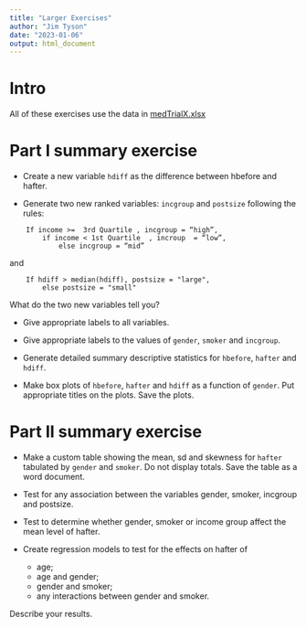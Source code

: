 ```yaml
---
title: "Larger Exercises"
author: "Jim Tyson"
date: "2023-01-06"
output: html_document
---
```


# Intro

All of these exercises use the data in [medTrialX.xlsx](https://www.ucl.ac.uk/~ccaajim/medicalXtrial.xls)

# Part I summary exercise

 * Create a new variable `hdiff` as the difference between hbefore and hafter.

 * Generate two new ranked variables: `incgroup` and `postsize` following the rules:

```
    If income >=  3rd Quartile , incgroup = “high”,
        if income < 1st Quartile  , incroup  = “low”,
            else incgroup = “mid”
```

and

```
    If hdiff > median(hdiff), postsize = "large",
	    else postsize = "small"
```

What do the two new variables tell you?

 * Give appropriate labels to all variables.

 * Give appropriate labels to the values of `gender`, `smoker` and `incgroup`.

 * Generate  detailed summary descriptive statistics for `hbefore`, `hafter` and `hdiff`.

 * Make box plots of `hbefore`, `hafter` and `hdiff` as a function of `gender`.  Put appropriate titles on the plots.  Save the plots.

# Part II summary exercise


 * Make a custom table showing the mean, sd and skewness for `hafter` tabulated by `gender` and `smoker`.  Do not display totals.  Save the table as a word document.


 * Test for any association between the variables gender, smoker, incgroup and postsize.

 * Test to determine whether gender, smoker or income group affect the mean level of hafter.


 * Create regression models to test for the effects on hafter of

   * age;
   * age and gender;
   * gender and smoker;
   * any interactions between gender and smoker.
   
Describe your results.